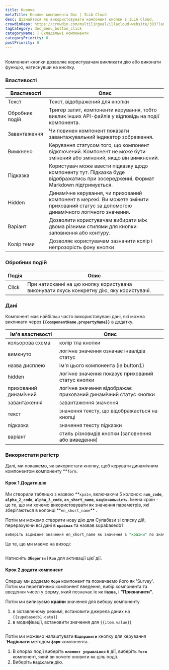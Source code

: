 ```yaml
---
title: Кнопка
metaTitle: Кнопки компонента Doc | ILLA Cloud
desc: Дізнайтеся як використовувати компонент кнопки в ILLA Cloud.
crowdinRepo: https://crowdin.com/multilingual/illacloud-website/303?languages=uk&filter=basic&value=0
tagCategory: doc_menu_button_click
categoryName: 🧬 Складальні компоненти
categoryPriority: 6
postPriority: 0
---
```


## <h2 hidden>Що таке кнопка?</h2>

Компонент кнопки дозволяє користувачам викликати дію або виконати функцію, натиснувши на кнопку. 

### Властивості

| Властивості    | Опис                                                                                                                                    |
| -------------- | --------------------------------------------------------------------------------------------------------------------------------------- |
| Текст          | Текст, відображений для кнопки                                                                                                          |
| Обробник подій | Тригер запит, компоненти керування, тобто виклик інших API-файлів у відповідь на події компонента.                                      |
| Завантаження   | Чи повинен компонент показати завантажувальний індикатор зображення.                                                                    |
| Вимкнено       | Керування статусом того, що компонент відключений. Компонент не може бути змінений або змінений, якщо він вимкнений.                    |
| Підказка       | Користувач може ввести підказку щодо компоненту тут. Підказка буде відображатись при зосередженні. Формат Markdown підтримується.       |
| Hidden         | Динамічне керування, чи прихований компонент в мережі. Ви можете змінити прихований статус за допомогою динамічного логічного значення. |
| Варіант        | Дозволити користувачам вибирати між двома різними стилями для кнопки: заповнення або контуру.                                           |
| Колір теми     | Дозволяє користувачам зазначити колір і непрозорість фону кнопки                                                                        |

### Обробник подій

| Подія | Опис                                                                                     |
| ----- | ---------------------------------------------------------------------------------------- |
| Click | При натисканні на цю кнопку користувача виконувати якусь конкретну дію, яку користувачі. |

### Дані

Компонент має найбільш часто використовувані дані, які можна викликати через **`{{componentName.propertyName}}`** в додатку.

| Ім'я властивості      | Опис                                                            |
| --------------------- | --------------------------------------------------------------- |
| кольорова схема       | колір тла кнопки                                                |
| вимкнуто              | логічне значення означає інвалідів статус                       |
| назва дисплею         | ім'я цього компонента (ie button1)                              |
| hidden                | логічне значення показує прихований статус кнопки               |
| прихований динамічний | логічне значення відображає прихований динамічний статус кнопки |
| завантаження          | завантаження значення                                           |
| текст                 | значення тексту, що відображається на кнопці                    |
| підказка              | значення тексту підказки                                        |
| варіант               | стиль різновидів кнопки (заповнення або виведення)              |

### Використати регістр

Далі, ми покажемо, як використати кнопку, щоб керувати динамічним компонентом компоненту \*\*`form`. 

#### Крок 1 Додати дію

Ми створили таблицю з назвою **`країн`, включаючи 5 колонок: **`num_code`**, **`alpha_2_code`**, **`alpha_3_code`**, **`en_short_name`**, **`національність`**. Імена країн - це те, що ми хочемо використовувати як значення параметрів, які зберігаються в колонці **`en_short_name`\*\* .

Потім ми можемо створити нову дію для Супабази зі списку дій, перерахуючи всі дані в **`країнах`** та назвав supabasedb1 

```sql
виберіть відмінне значення en_short_name як значення з "країни" по значенню;
```

Це те, що ми маємо на виході:

<img src='https://cdn.illacloud.com/official-website/img/docs/countries.png' alt='' />

Натисніть **`Зберегти`** і **`Run`** для активації цієї дії.

#### Крок 2 додати компонент

Спершу ми додаємо **`Форм`** компонент та позначаємо його як 'Survey'. Потім ми перетягнемо компонент введення, вибір компонента та введення чисел у форму, який позначає їх як **`Назва`,** і **"Призначити".**

Потім ми виписуємо **країни** значення для вибору компоненту 

1.  в зіставленому режимі, встановити джерела даних на `{{supabasedb1.data}}` 
2.  в модифікації, встановити значення для `{{item.value}}`

<img src='https://cdn.illacloud.com/official-website/img/docs/button1.png' alt='' />

Потім ми можемо налаштувати **`Відправити`** кнопку для керування **\`Надіслати** методом **`форм`** компонента. 

1.  В опорах події виберіть **`елемент управління`** в дії, виберіть **`form`** компонент, який ви хочете оновити як ціль події.
2.  Виберіть **`Надіслати`** дію. 

<img src='https://cdn.illacloud.com/official-website/img/docs/countries2.png' alt='' />
